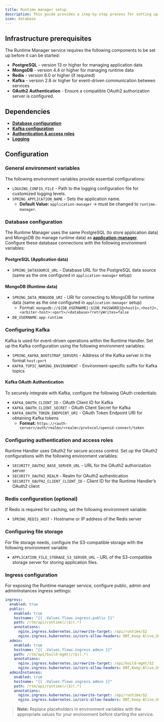 ```yaml
---
title: Runtime manager setup
description: This guide provides a step-by-step process for setting up and configuring the Runtime Manager module, including database, Kafka, and OAuth2 authentication settings to manage runtime and build configurations.
icon: database
---
```



## Infrastructure prerequisites

The Runtime Manager service requires the following components to be set up before it can be started:

* **PostgreSQL** - version 13 or higher for managing application data
* **MongoDB** - version 4.4 or higher for managing runtime data
* **Redis** - version 6.0 or higher (if required)
* **Kafka** - version 2.8 or higher for event-driven communication between services
* **OAuth2 Authentication** - Ensure a compatible OAuth2 authorization server is configured.

## Dependencies

* [**Database configuration**](#database-configuration)
* [**Kafka configuration**](#configuring-kafka)
* [**Authentication & access roles**](#configuring-authentication-and-access-roles)
* [**Logging**](./setup-guides-overview#logging)

## Configuration

### General environment variables

The following environment variables provide essential configurations:

* `LOGGING_CONFIG_FILE` - Path to the logging configuration file for customized logging levels.
* `SPRING_APPLICATION_NAME` - Sets the application name.  
  * **Default Value:** `application-manager` -> must be changed to `runtime-manager`.

### Database configuration

The Runtime Manager uses the same PostgreSQL (to store application data) and MongoDB (to manage runtime data) as [**application-manager**](application-manager). Configure these database connections with the following environment variables:

#### PostgreSQL (Application data)

* `SPRING_DATASOURCE_URL` - Database URL for the PostgreSQL data source  (same as the one configured in `application-manager` setup)

#### MongoDB (Runtime data)

* `SPRING_DATA_MONGODB_URI` - URI for connecting to MongoDB for runtime data  (same as the one configured in `application-manager` setup)
    * Format: `mongodb://${DB_USERNAME}:${DB_PASSWORD}@<host1>,<host2>,<arbiter-host>:<port>/<database>?retryWrites=false`
* `DB_USERNAME`: `app-runtime`

### Configuring Kafka

Kafka is used for event-driven operations within the Runtime Handler. Set up the Kafka configuration using the following environment variables:

* `SPRING_KAFKA_BOOTSTRAP_SERVERS` - Address of the Kafka server in the format `host:port`
* `KAFKA_TOPIC_NAMING_ENVIRONMENT` - Environment-specific suffix for Kafka topics

#### Kafka OAuth Authentication

To securely integrate with Kafka, configure the following OAuth credentials:

* `KAFKA_OAUTH_CLIENT_ID` - OAuth Client ID for Kafka
* `KAFKA_OAUTH_CLIENT_SECRET` - OAuth Client Secret for Kafka
* `KAFKA_OAUTH_TOKEN_ENDPOINT_URI` - OAuth Token Endpoint URI for obtaining Kafka tokens  
  * **Format:** `https://<auth-server>/auth/realms/<realm>/protocol/openid-connect/token`

### Configuring authentication and access roles

Runtime Handler uses OAuth2 for secure access control. Set up the OAuth2 configurations with the following environment variables:

* `SECURITY_OAUTH2_BASE_SERVER_URL` - URL for the OAuth2 authorization server
* `SECURITY_OAUTH2_REALM` - Realm for OAuth2 authentication
* `SECURITY_OAUTH2_CLIENT_CLIENT_ID` - Client ID for the Runtime Handler’s OAuth2 client

### Redis configuration (optional)

If Redis is required for caching, set the following environment variable:

* `SPRING_REDIS_HOST` - Hostname or IP address of the Redis server

### Configuring file storage

For file storage needs, configure the S3-compatible storage with the following environment variable:

* `APPLICATION_FILE_STORAGE_S3_SERVER_URL` - URL of the S3-compatible storage server for storing application files.

### Ingress configuration


For exposing the Runtime manager service, configure public, admin and adminInstances ingress settings:

```yaml
ingress:
  enabled: true
  public:
    enabled: true
    hostname: "{{ .Values.flowx.ingress.public }}"
    path: /rtm/api/runtime(/|$)(.*)
    annotations:
      nginx.ingress.kubernetes.io/rewrite-target: /api/runtime/$2
      nginx.ingress.kubernetes.io/cors-allow-headers: DNT,Keep-Alive,User-Agent,X-Requested-With,If-Modified-Since,Cache-Control,Content-Type,Range,Authorization,platform,Flowx-Platform
  admin:
    enabled: true
    hostname: "{{ .Values.flowx.ingress.admin }}"
    path: /rtm/api/build-mgmt(/|$)(.*)
    annotations:
      nginx.ingress.kubernetes.io/rewrite-target: /api/build-mgmt/$2
      nginx.ingress.kubernetes.io/cors-allow-headers: DNT,Keep-Alive,User-Agent,X-Requested-With,If-Modified-Since,Cache-Control,Content-Type,Range,Authorization,platform,Flowx-Platform
  adminInstances:
    enabled: true
    hostname: "{{ .Values.flowx.ingress.admin }}"
    path: /rtm/api/runtime(/|$)(.*)
    annotations:
      nginx.ingress.kubernetes.io/rewrite-target: /api/runtime/$2
      nginx.ingress.kubernetes.io/cors-allow-headers: DNT,Keep-Alive,User-Agent,X-Requested-With,If-Modified-Since,Cache-Control,Content-Type,Range,Authorization,platform,Flowx-Platform
```

> **Note:** Replace placeholders in environment variables with the appropriate values for your environment before starting the service.

